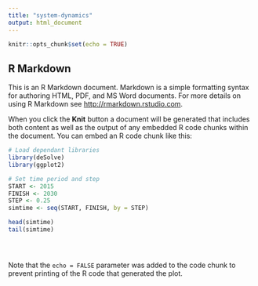 ```yaml
---
title: "system-dynamics"
output: html_document
---
```


```r
knitr::opts_chunk$set(echo = TRUE)
```

## R Markdown

This is an R Markdown document. Markdown is a simple formatting syntax for authoring HTML, PDF, and MS Word documents. For more details on using R Markdown see <http://rmarkdown.rstudio.com>.

When you click the **Knit** button a document will be generated that includes both content as well as the output of any embedded R code chunks within the document. You can embed an R code chunk like this:

```r
# Load dependant libraries
library(deSolve)
library(ggplot2)

# Set time period and step
START <- 2015
FINISH <- 2030
STEP <- 0.25
simtime <- seq(START, FINISH, by = STEP)

head(simtime)
tail(simtime)





```

Note that the `echo = FALSE` parameter was added to the code chunk to prevent printing of the R code that generated the plot.
